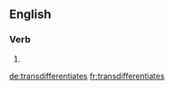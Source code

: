 ==English==

===Verb===
{{head|en|verb form}}

# {{en-third-person singular of|transdifferentiate}}

[[de:transdifferentiates]]
[[fr:transdifferentiates]]
